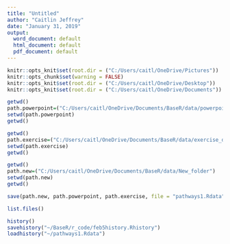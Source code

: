 ```yaml
---
title: "Untitled"
author: "Caitlin Jeffrey"
date: "January 31, 2019"
output:
  word_document: default
  html_document: default
  pdf_document: default
---
```


```r
knitr::opts_knit$set(root.dir = ("C:/Users/caitl/OneDrive/Pictures"))
knitr::opts_chunk$set(warning = FALSE)
knitr::opts_knit$set(root.dir = ("C:/Users/caitl/OneDrive/Desktop"))
knitr::opts_knit$set(root.dir = ("C:/Users/caitl/OneDrive/Documents"))
```

```r
getwd()
path.powerpoint=("C:/Users/caitl/OneDrive/Documents/BaseR/data/powerpoint_dat")
setwd(path.powerpoint)
getwd()
```

```r
getwd()
path.exercise=("C:/Users/caitl/OneDrive/Documents/BaseR/data/exercise_dat")
setwd(path.exercise)
getwd()
```

```r
getwd()
path.new=("C:/Users/caitl/OneDrive/Documents/BaseR/data/New_folder")
setwd(path.new)
getwd()
```
```r
save(path.new, path.powerpoint, path.exercise, file = "pathways1.Rdata")
```

```r
list.files()
```


```r
history()
savehistory("~/BaseR/r_code/feb5history.Rhistory")
loadhistory("~/pathways1.Rdata")
```




